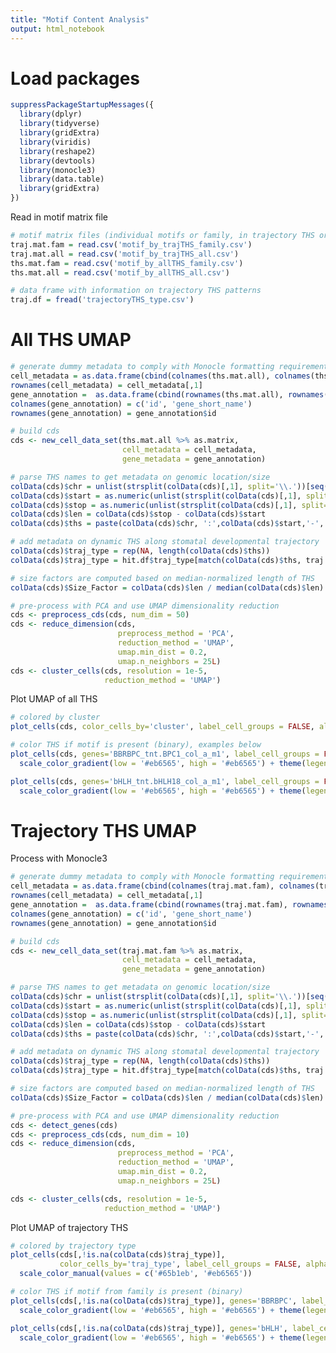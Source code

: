 ```yaml
---
title: "Motif Content Analysis"
output: html_notebook
---
```



# Load packages

```r

suppressPackageStartupMessages({
  library(dplyr)
  library(tidyverse)
  library(gridExtra)
  library(viridis)
  library(reshape2)
  library(devtools)
  library(monocle3)
  library(data.table)
  library(gridExtra)
})

```


Read in motif matrix file

```r

# motif matrix files (individual motifs or family, in trajectory THS or all THS)
traj.mat.fam = read.csv('motif_by_trajTHS_family.csv')
traj.mat.all = read.csv('motif_by_trajTHS_all.csv')
ths.mat.fam = read.csv('motif_by_allTHS_family.csv')
ths.mat.all = read.csv('motif_by_allTHS_all.csv')

# data frame with information on trajectory THS patterns
traj.df = fread('trajectoryTHS_type.csv')

```

# All THS UMAP

```r


# generate dummy metadata to comply with Monocle formatting requirements
cell_metadata = as.data.frame(cbind(colnames(ths.mat.all), colnames(ths.mat.all)))
rownames(cell_metadata) = cell_metadata[,1]
gene_annotation =  as.data.frame(cbind(rownames(ths.mat.all), rownames(ths.mat.all)))
colnames(gene_annotation) = c('id', 'gene_short_name')
rownames(gene_annotation) = gene_annotation$id

# build cds
cds <- new_cell_data_set(ths.mat.all %>% as.matrix,
                         cell_metadata = cell_metadata,
                         gene_metadata = gene_annotation)

# parse THS names to get metadata on genomic location/size
colData(cds)$chr = unlist(strsplit(colData(cds)[,1], split='\\.'))[seq(1,length(unlist(strsplit(colData(cds)[,1], split='\\.'))), 3)]
colData(cds)$start = as.numeric(unlist(strsplit(colData(cds)[,1], split='\\.'))[seq(2,length(unlist(strsplit(colData(cds)[,1], split='\\.'))), 3)])
colData(cds)$stop = as.numeric(unlist(strsplit(colData(cds)[,1], split='\\.'))[seq(3,length(unlist(strsplit(colData(cds)[,1], split='\\.'))), 3)])
colData(cds)$len = colData(cds)$stop - colData(cds)$start
colData(cds)$ths = paste(colData(cds)$chr, ':',colData(cds)$start,'-', colData(cds)$stop, sep = '')

# add metadata on dynamic THS along stomatal developmental trajectory 
colData(cds)$traj_type = rep(NA, length(colData(cds)$ths))
colData(cds)$traj_type = hit.df$traj_type[match(colData(cds)$ths, traj.df$ths)]

# size factors are computed based on median-normalized length of THS
colData(cds)$Size_Factor = colData(cds)$len / median(colData(cds)$len)

# pre-process with PCA and use UMAP dimensionality reduction
cds <- preprocess_cds(cds, num_dim = 50)
cds <- reduce_dimension(cds,
                        preprocess_method = 'PCA',
                        reduction_method = 'UMAP',
                        umap.min_dist = 0.2,
                        umap.n_neighbors = 25L)
cds <- cluster_cells(cds, resolution = 1e-5,
                     reduction_method = 'UMAP')


```


Plot UMAP of all THS

```r

# colored by cluster
plot_cells(cds, color_cells_by='cluster', label_cell_groups = FALSE, alpha=1, cell_size = 0.5) + theme(legend.position = "none")

# color THS if motif is present (binary), examples below
plot_cells(cds, genes='BBRBPC_tnt.BPC1_col_a_m1', label_cell_groups = FALSE, alpha=1, cell_size = 0.5) +
  scale_color_gradient(low = '#eb6565', high = '#eb6565') + theme(legend.position = 'none')

plot_cells(cds, genes='bHLH_tnt.bHLH18_col_a_m1', label_cell_groups = FALSE, alpha=1, cell_size = 0.5) +
  scale_color_gradient(low = '#eb6565', high = '#eb6565') + theme(legend.position = 'none')


```



# Trajectory THS UMAP

Process with Monocle3

```r

# generate dummy metadata to comply with Monocle formatting requirements
cell_metadata = as.data.frame(cbind(colnames(traj.mat.fam), colnames(traj.mat.fam)))
rownames(cell_metadata) = cell_metadata[,1]
gene_annotation =  as.data.frame(cbind(rownames(traj.mat.fam), rownames(traj.mat.fam)))
colnames(gene_annotation) = c('id', 'gene_short_name')
rownames(gene_annotation) = gene_annotation$id

# build cds
cds <- new_cell_data_set(traj.mat.fam %>% as.matrix,
                         cell_metadata = cell_metadata,
                         gene_metadata = gene_annotation)

# parse THS names to get metadata on genomic location/size
colData(cds)$chr = unlist(strsplit(colData(cds)[,1], split='\\.'))[seq(1,length(unlist(strsplit(colData(cds)[,1], split='\\.'))), 3)]
colData(cds)$start = as.numeric(unlist(strsplit(colData(cds)[,1], split='\\.'))[seq(2,length(unlist(strsplit(colData(cds)[,1], split='\\.'))), 3)])
colData(cds)$stop = as.numeric(unlist(strsplit(colData(cds)[,1], split='\\.'))[seq(3,length(unlist(strsplit(colData(cds)[,1], split='\\.'))), 3)])
colData(cds)$len = colData(cds)$stop - colData(cds)$start
colData(cds)$ths = paste(colData(cds)$chr, ':',colData(cds)$start,'-', colData(cds)$stop, sep = '')

# add metadata on dynamic THS along stomatal developmental trajectory 
colData(cds)$traj_type = rep(NA, length(colData(cds)$ths))
colData(cds)$traj_type = hit.df$traj_type[match(colData(cds)$ths, traj.df$ths)]

# size factors are computed based on median-normalized length of THS
colData(cds)$Size_Factor = colData(cds)$len / median(colData(cds)$len)

# pre-process with PCA and use UMAP dimensionality reduction
cds <- detect_genes(cds)
cds <- preprocess_cds(cds, num_dim = 10)
cds <- reduce_dimension(cds,
                        preprocess_method = 'PCA',
                        reduction_method = 'UMAP',
                        umap.min_dist = 0.2,
                        umap.n_neighbors = 25L)

cds <- cluster_cells(cds, resolution = 1e-5,
                     reduction_method = 'UMAP')


```


Plot UMAP of trajectory THS

```r

# colored by trajectory type
plot_cells(cds[,!is.na(colData(cds)$traj_type)],
           color_cells_by='traj_type', label_cell_groups = FALSE, alpha=1, cell_size = 1.5) + 
  scale_color_manual(values = c('#65b1eb', '#eb6565')) 

# color THS if motif from family is present (binary)
plot_cells(cds[,!is.na(colData(cds)$traj_type)], genes='BBRBPC', label_cell_groups = FALSE, alpha=1, cell_size = 1.5) +
  scale_color_gradient(low = '#eb6565', high = '#eb6565') + theme(legend.position = 'none')

plot_cells(cds[,!is.na(colData(cds)$traj_type)], genes='bHLH', label_cell_groups = FALSE, alpha=1, cell_size = 1.5) +
  scale_color_gradient(low = '#eb6565', high = '#eb6565') + theme(legend.position = 'none')


```


